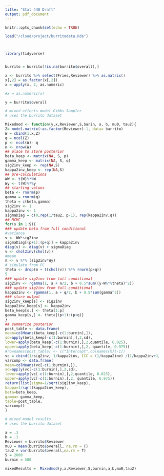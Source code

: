 ```yaml
---
title: "Stat 440 Draft"
output: pdf_document
---
```


```r
knitr::opts_chunk$set(echo = TRUE)
```


```r

load("/cloud/project/burritodata.Rda")



library(tidyverse)


burrito = burrito[!is.na(burrito$overall),]

x <- burrito %>% select(Fries,Reviewer) %>% as.matrix()
x[,2] = as.factor(x[,2])
x = apply(x, 2, as.numeric)

#x = as.numeric(x)

y = burrito$overall

```

```r
# mixed effects model Gibbs Sampler
# uses the burrito dataset

Mixedmod <- function(y,x,Reviewer,S,burin, a, b, mu0, tau2){
Z= model.matrix(~as.factor(Reviewer)-1, data= burrito)
W = cbind(1,x,Z)
q = ncol(Z)
p <- ncol(W)- q
n <- nrow(W)
## place to store posterior
beta_keep <- matrix(NA, S, p)
gamma_keep <- matrix(NA, S, q)
sig2inv_keep <- rep(NA,S)
kappa2inv_keep <- rep(NA,S)
## pre-calculations
WW <- t(W)%*%W
Wy <- t(W)%*%y
## starting values
beta <- rnorm(p)
gamma = rnorm(q)
theta = c(beta,gamma)
sig2inv <- 1
kappa2inv <- 1
sigmaDiag = c(0,rep(1/tau2, p-1), rep(kappa2inv,q))
## MCMC
for(s in 1:S){
### update beta from full conditional
#variance
v <- WW*sig2inv
sigmaDiag[(p+1):(p+q)] = kappa2inv
diag(v) <- diag(v) + sigmaDiag
v <- chol2inv(chol(v))
#mean
m <- v %*% (sig2inv*Wy)
# simulate from FC
theta <- drop(m + t(chol(v)) %*% rnorm(p+q))
5
### update sig2inv from full conditional
sig2inv <- rgamma(1, a + n/2, b + 0.5*sum((y-W%*%theta)^2))
### update sig2inv from full conditional
kappa2inv <- rgamma(1, a + q/2, b + 0.5*sum(gamma^2))
### store output
sig2inv_keep[s] <- sig2inv
kappa2inv_keep[s] <- kappa2inv
beta_keep[s,] <- theta[1:p]
gamma_keep[s,] <- theta[(p+1):(p+q)]
}
## summarize posterior
post_table <- data.frame(
mean=colMeans(beta_keep[-c(1:burnin),]),
sd=apply(beta_keep[-c(1:burnin),],2,sd),
lower=apply(beta_keep[-c(1:burnin),],2,quantile, 0.025),
upper=apply(beta_keep[-c(1:burnin),],2, quantile, 0.975))
#rownames(post_table) <- c("Intercept",colnames(X)[-1])
vc = cbind(1/sig2inv, 1/kappa2inv, ICC = (1/kappa2inv) /(1/kappa2inv+1/sig2inv) )
varcomp <- data.frame(
mean=colMeans(vc[-c(1:burnin),]),
sd=apply(vc[-c(1:burnin),],2,sd),
lower=apply(vc[-c(1:burnin),],2,quantile, 0.025),
upper=apply(vc[-c(1:burnin),],2, quantile, 0.975))
return(list(sigma=1/sqrt(sig2inv_keep),
kappa=1/sqrt(kappa2inv_keep),
beta=beta_keep,
gamma= gamma_keep,
table=post_table,
varcomp))
}
```

```r

# mixed model results
# uses the burrito dataset

a = .1
b = .1
Reviewer = burrito$Reviewer
mu0 = mean(burrito$overall, na.rm = T)
tau2 = var(burrito$overall,na.rm = T)
S = 2000
burnin = 500

mixedResults =  Mixedmod(y,x,Reviewer,S,burnin,a,b,mu0,tau2)

```

